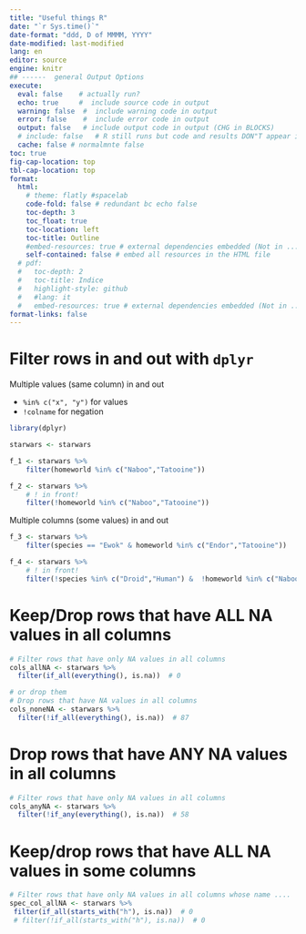```yaml
---
title: "Useful things R"
date: "`r Sys.time()`"
date-format: "ddd, D of MMMM, YYYY"
date-modified: last-modified
lang: en
editor: source
engine: knitr
## ------  general Output Options
execute:     
  eval: false    # actually run? 
  echo: true     #  include source code in output
  warning: false  #  include warning code in output
  error: false    #  include error code in output
  output: false   # include output code in output (CHG in BLOCKS)
  # include: false   # R still runs but code and results DON"T appear in output  
  cache: false # normalmnte false
toc: true
fig-cap-location: top
tbl-cap-location: top
format:
  html:
    # theme: flatly #spacelab
    code-fold: false # redundant bc echo false 
    toc-depth: 3
    toc_float: true
    toc-location: left
    toc-title: Outline
    #embed-resources: true # external dependencies embedded (Not in ..._files/)
    self-contained: false # embed all resources in the HTML file
  # pdf:
  #   toc-depth: 2
  #   toc-title: Indice
  #   highlight-style: github
  #   #lang: it
  #   embed-resources: true # external dependencies embedded (Not in ..._files/)
format-links: false
---
```


# Filter rows in and out with `dplyr` 

Multiple values (same column) in and out

+ `%in% c("x", "y")` for values
+ `!colname`  for negation 
```r
library(dplyr)

starwars <- starwars

f_1 <- starwars %>% 
	filter(homeworld %in% c("Naboo","Tatooine"))  

f_2 <- starwars %>% 
	# ! in front! 
	filter(!homeworld %in% c("Naboo","Tatooine"))

```

Multiple columns (some values) in and out
```r
f_3 <- starwars %>% 
	filter(species == "Ewok" & homeworld %in% c("Endor","Tatooine"))  

f_4 <- starwars %>% 
	# ! in front! 
	filter(!species %in% c("Droid","Human") &  !homeworld %in% c("Naboo","Tatooine"))
```

# Keep/Drop rows that have ALL NA values in all columns
```r
# Filter rows that have only NA values in all columns  
cols_allNA <- starwars %>%
  filter(if_all(everything(), is.na))  # 0 

# or drop them 
# Drop rows that have NA values in all columns
cols_noneNA <- starwars %>%
  filter(!if_all(everything(), is.na))  # 87 
```

# Drop rows that have ANY NA values in all columns
```r
# Filter rows that have only NA values in all columns  
cols_anyNA <- starwars %>%
  filter(!if_any(everything(), is.na))  # 58 

```

# Keep/drop rows that have ALL NA values in some columns
```r
# Filter rows that have only NA values in all columns whose name ....
spec_col_allNA <- starwars %>%
 filter(if_all(starts_with("h"), is.na))  # 0 
 # filter(!if_all(starts_with("h"), is.na))  # 0 
```

